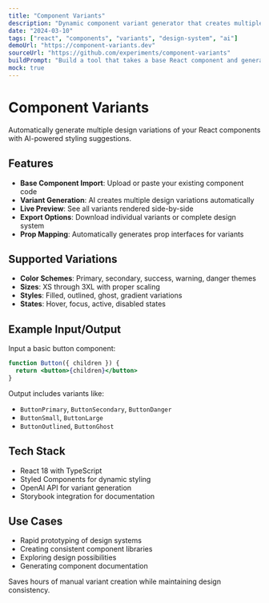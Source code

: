 ```yaml
---
title: "Component Variants"
description: "Dynamic component variant generator that creates multiple design variations of React components using AI"
date: "2024-03-10"
tags: ["react", "components", "variants", "design-system", "ai"]
demoUrl: "https://component-variants.dev"
sourceUrl: "https://github.com/experiments/component-variants"
buildPrompt: "Build a tool that takes a base React component and generates multiple design variants (different colors, sizes, styles) with live preview and code export"
mock: true
---
```


# Component Variants

Automatically generate multiple design variations of your React components with AI-powered styling suggestions.

## Features

- **Base Component Import**: Upload or paste your existing component code
- **Variant Generation**: AI creates multiple design variations automatically
- **Live Preview**: See all variants rendered side-by-side
- **Export Options**: Download individual variants or complete design system
- **Prop Mapping**: Automatically generates prop interfaces for variants

## Supported Variations

- **Color Schemes**: Primary, secondary, success, warning, danger themes
- **Sizes**: XS through 3XL with proper scaling
- **Styles**: Filled, outlined, ghost, gradient variations
- **States**: Hover, focus, active, disabled states

## Example Input/Output

Input a basic button component:
```jsx
function Button({ children }) {
  return <button>{children}</button>
}
```

Output includes variants like:
- `ButtonPrimary`, `ButtonSecondary`, `ButtonDanger`
- `ButtonSmall`, `ButtonLarge`
- `ButtonOutlined`, `ButtonGhost`

## Tech Stack

- React 18 with TypeScript
- Styled Components for dynamic styling
- OpenAI API for variant generation
- Storybook integration for documentation

## Use Cases

- Rapid prototyping of design systems
- Creating consistent component libraries
- Exploring design possibilities
- Generating component documentation

Saves hours of manual variant creation while maintaining design consistency.